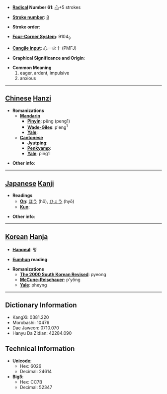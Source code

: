 * '''[[Wiktionary:Chinese radical index| Radical]] Number 61''': [[Wiktionary:Chinese radical index 心|心]]+5 strokes

* '''[[Wiktionary:Chinese total strokes index|Stroke number]]''': [[Wiktionary:Chinese total strokes index 8|8]]

* '''Stroke order''': 

* '''[[Wiktionary:Chinese four corner index|Four-Corner System]]''': 9104<sub>9</sub>

* '''[[Wiktionary:Chinese Cangjie index|Cangjie input]]''': 心一火十 (PMFJ)

* '''Graphical Significance and Origin''': 

* '''Common Meaning'''
*#eager, ardent, impulsive
*# anxious


----

== [[Chinese]] [[Hanzi]] ==

* '''Romanizations'''
** '''[[Mandarin]]'''
*** '''[[Pinyin]]''': pēng (peng1)
*** '''[[Wade-Giles]]''': p'eng<sup>1</sup>
*** '''[[Yale]]''': 
** '''[[Cantonese]]'''
*** '''[[Jyutping]]''':
*** '''[[Penkyamp]]''': 
*** '''[[Yale]]''': ping1

* '''Other info''': 

----

== [[Japanese]] [[Kanji]] ==

* '''Readings'''
** '''[[On]]''': [[ほう]] (hō), [[ひょう]] (hyō)
** '''[[Kun]]''': 

* '''Other info''':  

----

== [[Korean]] [[Hanja]] ==

* '''[[Hangeul]]''': 평

* '''[[Eumhun]] reading''': 

* '''Romanizations'''
** '''[[The 2000 South Korean Revised Romanization|The 2000 South Korean Revised]]''': pyeong
** '''[[McCune-Reischauer]]''': p'yŏng
** '''[[Yale]]''': pheyng

----

== Dictionary Information ==

* KangXi: 0381.220
* Morobashi: 10476
* Dae Jaweon: 0710.070
* Hanyu Da Zidian: 42284.090

== Technical Information ==

* '''Unicode''':
** Hex: 6026
** Decimal: 24614
* '''Big5''':
** Hex: CC7B
** Decimal: 52347